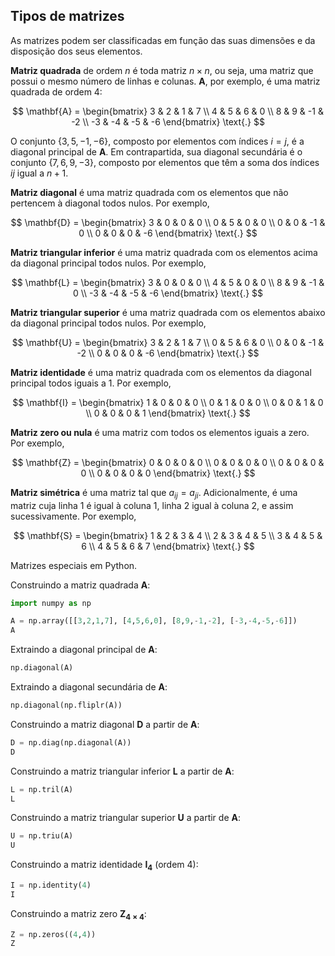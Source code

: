 ## Tipos de matrizes

As matrizes podem ser classificadas em função das suas dimensões e da disposição dos seus elementos. 

**Matriz quadrada** de ordem $n$ é toda matriz $n \times n$, ou seja, uma matriz que possui o mesmo número de linhas e colunas. $\mathbf{A}$, por exemplo, é uma matriz quadrada de ordem 4:

$$
\mathbf{A} = \begin{bmatrix}
3 & 2 & 1 & 7 \\ 
4 & 5 & 6 & 0 \\
8 & 9 & -1 & -2 \\
-3 & -4 & -5 & -6
\end{bmatrix} \text{.}
$$

O conjunto $\{ 3,5,-1,-6 \}$, composto por elementos com índices $i = j$, é a diagonal principal de $\mathbf{A}$. Em contrapartida, sua diagonal secundária é o conjunto $\{ 7,6,9,-3 \}$, composto por elementos que têm a soma dos índices $ij$ igual a $n + 1$.

**Matriz diagonal** é uma matriz quadrada com os elementos que não pertencem à diagonal todos nulos. Por exemplo,

$$
\mathbf{D} = \begin{bmatrix}
3 & 0 & 0 & 0 \\ 
0 & 5 & 0 & 0 \\
0 & 0 & -1 & 0 \\
0 & 0 & 0 & -6
\end{bmatrix} \text{.}
$$

**Matriz triangular inferior** é uma matriz quadrada com os elementos acima da diagonal principal todos nulos. Por exemplo,

$$
\mathbf{L} = \begin{bmatrix}
3 & 0 & 0 & 0 \\ 
4 & 5 & 0 & 0 \\
8 & 9 & -1 & 0 \\
-3 & -4 & -5 & -6
\end{bmatrix} \text{.}
$$

**Matriz triangular superior** é uma matriz quadrada com os elementos abaixo da diagonal principal todos nulos. Por exemplo,

$$
\mathbf{U} = \begin{bmatrix}
3 & 2 & 1 & 7 \\ 
0 & 5 & 6 & 0 \\
0 & 0 & -1 & -2 \\
0 & 0 & 0 & -6
\end{bmatrix} \text{.}
$$

**Matriz identidade** é uma matriz quadrada com os elementos da diagonal principal todos iguais a 1. Por exemplo,

$$
\mathbf{I} = \begin{bmatrix}
1 & 0 & 0 & 0 \\ 
0 & 1 & 0 & 0 \\
0 & 0 & 1 & 0 \\
0 & 0 & 0 & 1
\end{bmatrix} \text{.}
$$

**Matriz zero ou nula** é uma matriz com todos os elementos iguais a zero. Por exemplo,

$$
\mathbf{Z} = \begin{bmatrix}
0 & 0 & 0 & 0 \\ 
0 & 0 & 0 & 0 \\
0 & 0 & 0 & 0 \\
0 & 0 & 0 & 0
\end{bmatrix} \text{.}
$$

**Matriz simétrica** é uma matriz tal que $a_{ij} = a_{ji}$. Adicionalmente, é uma matriz cuja linha 1 é igual à coluna 1, linha 2 igual à coluna 2, e assim sucessivamente. Por exemplo,

$$
\mathbf{S} = \begin{bmatrix}
1 & 2 & 3 & 4 \\ 
2 & 3 & 4 & 5 \\
3 & 4 & 5 & 6 \\
4 & 5 & 6 & 7
\end{bmatrix} \text{.}
$$

::: {.example}
Matrizes especiais em Python.

Construindo a matriz quadrada $\mathbf{A}$:
```python
import numpy as np

A = np.array([[3,2,1,7], [4,5,6,0], [8,9,-1,-2], [-3,-4,-5,-6]])
A
```

Extraindo a diagonal principal de $\mathbf{A}$:
```python
np.diagonal(A)
```

Extraindo a diagonal secundária de $\mathbf{A}$:
```python
np.diagonal(np.fliplr(A))
```

Construindo a matriz diagonal $\mathbf{D}$ a partir de $\mathbf{A}$:
```python
D = np.diag(np.diagonal(A))
D
```

Construindo a matriz triangular inferior $\mathbf{L}$ a partir de $\mathbf{A}$:
```python
L = np.tril(A)
L
```

Construindo a matriz triangular superior $\mathbf{U}$ a partir de $\mathbf{A}$:
```python
U = np.triu(A)
U
```

Construindo a matriz identidade $\mathbf{I_4}$ (ordem 4):
```python
I = np.identity(4)
I
```

Construindo a matriz zero $\mathbf{Z_{4 \times 4}}$:
```python
Z = np.zeros((4,4))
Z
```
:::
